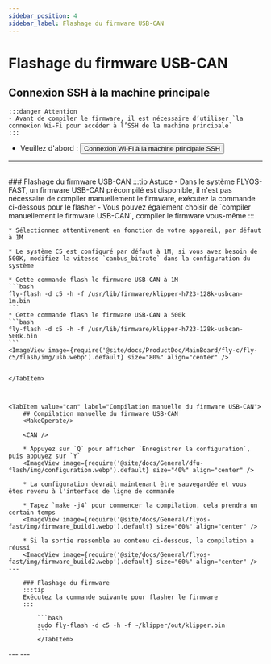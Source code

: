```yaml
---
sidebar_position: 4
sidebar_label: Flashage du firmware USB-CAN
---
```




# Flashage du firmware USB-CAN

## Connexion SSH à la machine principale

    :::danger Attention
    - Avant de compiler le firmware, il est nécessaire d’utiliser `la connexion Wi-Fi pour accéder à l’SSH de la machine principale`
    :::

 * Veuillez d'abord : <Button variant="contained" disableElevation component="a" rel="noopener" href="/docs/ProductDoc/MainBoard/fly-c/fly-c5/ssh#connexion-wifi-à-la-machine-principale-ssh">Connexion Wi-Fi à la machine principale SSH</Button>  
 ---
 <br/>

<Tabs>
    <TabItem value="usb" label="Flashage du firmware USB-CAN" default>
    ### Flashage du firmware USB-CAN
    :::tip Astuce
    - Dans le système FLYOS-FAST, un firmware USB-CAN précompilé est disponible, il n'est pas nécessaire de compiler manuellement le firmware, exécutez la commande ci-dessous pour le flasher
    - Vous pouvez également choisir de `compiler manuellement le firmware USB-CAN`, compiler le firmware vous-même
    :::

    * Sélectionnez attentivement en fonction de votre appareil, par défaut à 1M

    * Le système C5 est configuré par défaut à 1M, si vous avez besoin de 500K, modifiez la vitesse `canbus_bitrate` dans la configuration du système

    * Cette commande flash le firmware USB-CAN à 1M
    ```bash
    fly-flash -d c5 -h -f /usr/lib/firmware/klipper-h723-128k-usbcan-1m.bin
    ```
    * Cette commande flash le firmware USB-CAN à 500k
    ```bash
    fly-flash -d c5 -h -f /usr/lib/firmware/klipper-h723-128k-usbcan-500k.bin
    ```
    <ImageView image={require('@site/docs/ProductDoc/MainBoard/fly-c/fly-c5/flash/img/usb.webp').default} size="80%" align="center" />


    </TabItem>



    <TabItem value="can" label="Compilation manuelle du firmware USB-CAN">
        ## Compilation manuelle du firmware USB-CAN
        <MakeOperate/>
    
        <CAN />
    
        * Appuyez sur `Q` pour afficher `Enregistrer la configuration`, puis appuyez sur `Y`
        <ImageView image={require('@site/docs/General/dfu-flash/img/configuration.webp').default} size="40%" align="center" />
    
        * La configuration devrait maintenant être sauvegardée et vous êtes revenu à l'interface de ligne de commande
    
        * Tapez `make -j4` pour commencer la compilation, cela prendra un certain temps
        <ImageView image={require('@site/docs/General/flyos-fast/img/firmware_build1.webp').default} size="60%" align="center" />
    
        * Si la sortie ressemble au contenu ci-dessous, la compilation a réussi
        <ImageView image={require('@site/docs/General/flyos-fast/img/firmware_build2.webp').default} size="60%" align="center" />
    ---

        ### Flashage du firmware
        :::tip
        Exécutez la commande suivante pour flasher le firmware
        :::
        
            ```bash
            sudo fly-flash -d c5 -h -f ~/klipper/out/klipper.bin
            ```
            </TabItem>
</Tabs>
---

<GetCanbusUUID />
---

